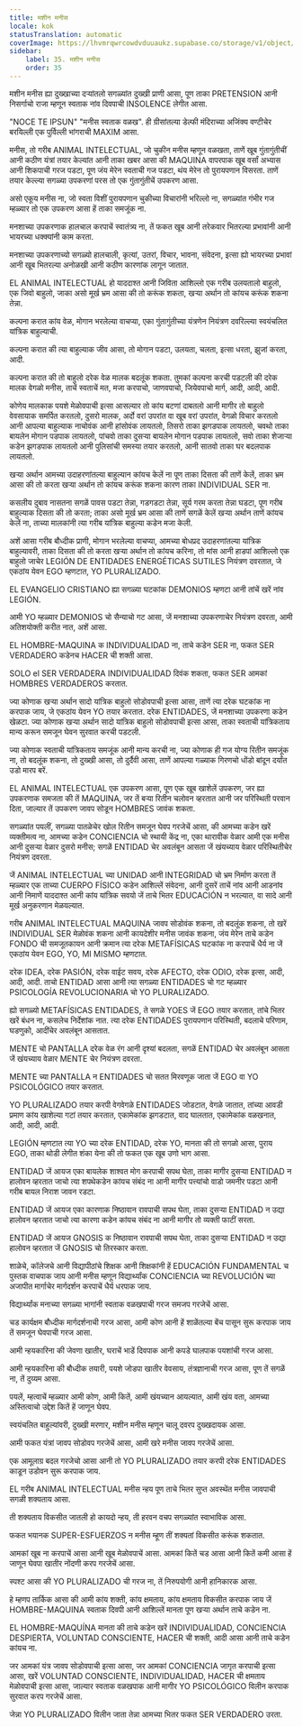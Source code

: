 ```yaml
---
title: मशीन मनीस
locale: kok
statusTranslation: automatic
coverImage: https://lhvmrqwrcowdvduuaukz.supabase.co/storage/v1/object/public/strapi-uploads/small_cover-educacion-fundamental.webp-2d51a7828a2b1309555be27f7e2a61a0.webp
sidebar:
    label: 35. मशीन मनीस
    order: 35
---
```

मशीन मनीस ह्या दुख्खाच्या दऱ्यांतलो सगळ्यांत दुख्खी प्राणी आसा, पूण ताका PRETENSION आनी निसर्गाचो राजा म्हणून स्वताक नांव दिवपाची INSOLENCE लेगीत आसा.

"NOCE TE IPSUN" "मनीस स्वताक वळख". ही ग्रीसांतल्या डेल्फी मंदिराच्या अजिंक्य वण्टीचेर बरयिल्ली एक पुर्विल्ली भांगराची MAXIM आसा.

मनीस, तो गरीब ANIMAL INTELECTUAL, जो चुकीन मनीस म्हणून वळखता, ताणें खूब गुंतागुंतीचीं आनी कठीण यंत्रां तयार केल्यांत आनी ताका खबर आसा की MAQUINA वापरपाक खूब वर्सां अभ्यास आनी शिकपाची गरज पडटा, पूण जंय मेरेन स्वताची गज पडटा, थंय मेरेन तो पुरायपणान विसरता. ताणें तयार केल्ल्या सगळ्या उपकरणां परस तो एक गुंतागुंतीचें उपकरण आसा.

असो एकूय मनीस ना, जो स्वता विशीं पुरायपणान चुकीच्या विचारांनी भरिल्लो ना, सगळ्यांत गंभीर गज म्हळ्यार तो एक उपकरण आसा हें ताका समजूंक ना.

मनशाच्या उपकरणाक हालचाल करपाचें स्वातंत्र्य ना, तें फकत खूब आनी तरेकवार भितरल्या प्रभावांनी आनी भायरच्या धक्क्यांनी काम करता.

मनशाच्या उपकरणाच्यो सगळ्यो हालचाली, कृत्यां, उतरां, विचार, भावना, संवेदना, इत्सा ह्यो भायरच्या प्रभावां आनी खूब भितरल्या अनोळखी आनी कठीण कारणांक लागून जातात.

EL ANIMAL INTELECTUAL हो याददाश्त आनी जिविता आशिल्लो एक गरीब उलयतालो बाहुलो, एक जिवो बाहुलो, जाका असो मूर्ख भ्रम आसा की तो करूंक शकता, खऱ्या अर्थान तो कांयच करूंक शकना तेन्ना.

कल्पना करात कांय वेळ, मोगान भरलेल्या वाचप्या, एका गुंतागुंतीच्या यंत्रणेन नियंत्रण दवरिल्ल्या स्वयंचलित यांत्रिक बाहुल्याची.

कल्पना करात की त्या बाहुल्याक जीव आसा, तो मोगान पडटा, उलयता, चलता, इत्सा धरता, झुजां करता, आदी.

कल्पना करात की तो बाहुलो दरेक वेळ मालक बदलूंक शकता. तुमकां कल्पना करची पडटली की दरेक मालक वेगळो मनीस, ताचें स्वताचें मत, मजा करपाचो, जाणवपाचो, जियेवपाचो मार्ग, आदी, आदी, आदी.

कोणेय मालकाक पयशे मेळोवपाची इत्सा आसल्यार तो कांय बटणां दाबतलो आनी मागीर तो बाहुलो वेवसायाक समर्पित करतलो, दुसरो मालक, अर्दो वरां उपरांत वा खूब वरां उपरांत, वेगळो विचार करतलो आनी आपल्या बाहुल्याक नाचोवंक आनी हांसोवंक लायतलो, तिसरो ताका झगडपाक लायतलो, चवथो ताका बायलेन मोगान पडपाक लायतलो, पांचवो ताका दुसऱ्या बायलेन मोगान पडपाक लायतलो, सवो ताका शेजाऱ्या कडेन झगडपाक लायतलो आनी पुलिसांची समस्या तयार करतलो, आनी सातवो ताका घर बदलपाक लायतलो.

खऱ्या अर्थान आमच्या उदाहरणांतल्या बाहुल्यान कांयच केलें ना पूण ताका दिसता की ताणें केलें, ताका भ्रम आसा की तो करता खऱ्या अर्थान तो कांयच करूंक शकना कारण ताका INDIVIDUAL SER ना.

कसलीय दुबाव नासतना सगळें पावस पडटा तेन्ना, गडगडटा तेन्ना, सूर्य गरम करता तेन्ना घडटा, पूण गरीब बाहुल्याक दिसता की तो करता; ताका असो मूर्ख भ्रम आसा की ताणें सगळें केलें खऱ्या अर्थान ताणें कांयच केलें ना, ताच्या मालकांनी त्या गरीब यांत्रिक बाहुल्या कडेन मजा केली.

अशें आसा गरीब बौध्दीक प्राणी, मोगान भरलेल्या वाचप्या, आमच्या बोधप्रद उदाहरणांतल्या यांत्रिक बाहुल्यावरी, ताका दिसता की तो करता खऱ्या अर्थान तो कांयच करिना, तो मांस आनी हाडपां आशिल्लो एक बाहुलो जाचेर LEGIÓN DE ENTIDADES ENERGÉTICAS SUTILES नियंत्रण दवरतात, जे एकठांय येवन EGO म्हणटात, YO PLURALIZADO.

EL EVANGELIO CRISTIANO ह्या सगळ्या घटकांक DEMONIOS म्हणटा आनी तांचें खरें नांव LEGIÓN.

आमी YO म्हळ्यार DEMONIOS चो सैन्याचो गट आसा, जें मनशाच्या उपकरणाचेर नियंत्रण दवरता, आमी अतिशयोक्ती करीत नात, अशें आसा.

EL HOMBRE-MAQUINA क INDIVIDUALIDAD ना, ताचे कडेन SER ना, फकत SER VERDADERO कडेनच HACER ची शक्ती आसा.

SOLO el SER VERDADERA INDIVIDUALIDAD दिवंक शकता, फकत SER आमकां HOMBRES VERDADEROS करतात.

ज्या कोणाक खऱ्या अर्थान सादो यांत्रिक बाहुलो सोडोवपाची इत्सा आसा, ताणें त्या दरेक घटकांक ना करपाक जाय, जे एकठांय येवन YO तयार करतात. दरेक ENTIDADES, जें मनशाच्या उपकरणा कडेन खेळटा. ज्या कोणाक खऱ्या अर्थान सादो यांत्रिक बाहुलो सोडोवपाची इत्सा आसा, ताका स्वताची यांत्रिकताय मान्य करून समजून घेवन सुरवात करची पडटली.

ज्या कोणाक स्वताची यांत्रिकताय समजूंक आनी मान्य करची ना, ज्या कोणाक ही गज योग्य रितीन समजूंक ना, तो बदलूंक शकना, तो दुख्खी आसा, तो दुर्दैवी आसा, ताणें आपल्या गळ्याक गिरणचो धोंडो बांदून दर्यांत उडो मारप बरें.

EL ANIMAL INTELECTUAL एक उपकरण आसा, पूण एक खूब खाशेलें उपकरण, जर ह्या उपकरणाक समजता की तें MAQUINA, जर तें बऱ्या रितीन चलोवन व्हरतात आनी जर परिस्थिती परवान दिता, जाल्यार तें उपकरण जावप सोडून HOMBRES जावंक शकता.

सगळ्यांत पयलीं, सगळ्या पातळेचेर खोल रितीन समजून घेवप गरजेचें आसा, की आमच्या कडेन खरें व्यक्तीमत्व ना, आमच्या कडेन CONCIENCIA चो स्थायी केंद्र ना, एका थारावीक वेळार आमी एक मनीस आनी दुसऱ्या वेळार दुसरो मनीस; सगळें ENTIDAD चेर अवलंबून आसता जें खंयच्याय वेळार परिस्थितीचेर नियंत्रण दवरता.

जें ANIMAL INTELECTUAL च्या UNIDAD आनी INTEGRIDAD चो भ्रम निर्माण करता तें म्हळ्यार एक ताच्या CUERPO FÍSICO कडेन आशिल्लें संवेदना, आनी दुसरें ताचें नांव आनी आडनांव आनी निमाणें याददाश्त आनी कांय यांत्रिक सवयो जें ताचे भितर EDUCACIÓN न भरल्यात, वा सादे आनी मूर्ख अनुकरणान मेळयल्यात.

गरीब ANIMAL INTELECTUAL MAQUINA जावप सोडोवंक शकना, तो बदलूंक शकना, तो खरें INDIVIDUAL SER मेळोवंक शकना आनी कायदेशीर मनीस जावंक शकना, जंय मेरेन ताचे कडेन FONDO ची समजूतकायन आनी क्रमान त्या दरेक METAFÍSICAS घटकांक ना करपाचें धैर्य ना जें एकठांय येवन EGO, YO, MI MISMO म्हणटात.

दरेक IDEA, दरेक PASIÓN, दरेक वाईट सवय, दरेक AFECTO, दरेक ODIO, दरेक इत्सा, आदी, आदी, आदी. ताचो ENTIDAD आसा आनी त्या सगळ्या ENTIDADES चो गट म्हळ्यार PSICOLOGÍA REVOLUCIONARIA चो YO PLURALIZADO.

ह्यो सगळ्यो METAFÍSICAS ENTIDADES, ते सगळे YOES जें EGO तयार करतात, तांचे भितर खरें बंधन ना, कसलेच निर्देशांक नात. त्या दरेक ENTIDADES पुरायपणान परिस्थिती, बदलाचे परिणाम, घडणुको, आदींचेर अवलंबून आसतात.

MENTE चो PANTALLA दरेक वेळ रंग आनी दृश्यां बदलता, सगळें ENTIDAD चेर अवलंबून आसता जें खंयच्याय वेळार MENTE चेर नियंत्रण दवरता.

MENTE च्या PANTALLA न ENTIDADES चो सतत मिरवणूक जाता जें EGO वा YO PSICOLÓGICO तयार करतात.

YO PLURALIZADO तयार करपी वेगवेगळे ENTIDADES जोडटात, वेगळे जातात, तांच्या आवडी प्रमाण कांय खाशेल्या गटां तयार करतात, एकामेकांक झगडटात, वाद घालतात, एकामेकांक वळखनात, आदी, आदी, आदी.

LEGIÓN म्हणटात त्या YO च्या दरेक ENTIDAD, दरेक YO, मानता की तो सगळो आसा, पुराय EGO, ताका थोडी लेगीत शंका येना की तो फकत एक खूब उणो भाग आसा.

ENTIDAD जें आयज एका बायलेक शाश्वत मोग करपाची सपथ घेता, ताका मागीर दुसऱ्या ENTIDAD न हालोवन व्हरतात जाचो त्या शपथेकडेन कांयच संबंद ना आनी मागीर पत्त्यांचो वाडो जमनीर पडटा आनी गरीब बायल निराश जावन रडटा.

ENTIDAD जें आयज एका कारणाक निष्ठावान रावपाची सपथ घेता, ताका दुसऱ्या ENTIDAD न उद्या हालोवन व्हरतात जाचो त्या कारणा कडेन कांयच संबंद ना आनी मागीर तो व्यक्ती फाटीं सरता.

ENTIDAD जें आयज GNOSIS क निष्ठावान रावपाची सपथ घेता, ताका दुसऱ्या ENTIDAD न उद्या हालोवन व्हरतात जें GNOSIS चो तिरस्कार करता.

शाळेचे, कॉलेजचे आनी विद्यापीठांचे शिक्षक आनी शिक्षकांनी हें EDUCACIÓN FUNDAMENTAL च पुस्तक वाचपाक जाय आनी मनीस म्हणून विद्यार्थ्यांक CONCIENCIA च्या REVOLUCIÓN च्या अजापीत मार्गाचेर मार्गदर्शन करपाचें धैर्य धरपाक जाय.

विद्यार्थ्यांक मनाच्या सगळ्या भागांनी स्वताक वळखपाची गरज समजप गरजेचें आसा.

चड कार्यक्षम बौध्दीक मार्गदर्शनाची गरज आसा, आमी कोण आनी हें शाळेंतल्या बेंच पासून सुरू करपाक जाय तें समजून घेवपाची गरज आसा.

आमी न्हयकारिना की जेवणा खातीर, घराचें भाडें दिवपाक आनी कपडे घालपाक पयशांची गरज आसा.

आमी न्हयकारिना की बौध्दीक तयारी, पयशे जोडपा खातीर वेवसाय, तंत्रज्ञानाची गरज आसा, पूण तें सगळें ना, तें दुय्यम आसा.

पयलें, म्हत्वाचें म्हळ्यार आमी कोण, आमी कितें, आमी खंयच्यान आयल्यात, आमी खंय वता, आमच्या अस्तित्वाचो उद्देश कितें हें जाणून घेवप.

स्वयंचलित बाहुल्यांवरी, दुख्खी मरणार, मशीन मनीस म्हणून चालू दवरप दुख्खदायक आसा.

आमी फकत यंत्रां जावप सोडोवप गरजेचें आसा, आमी खरे मनीस जावप गरजेचें आसा.

एक आमूलाग्र बदल गरजेचो आसा आनी तो YO PLURALIZADO तयार करपी दरेक ENTIDADES काडून उडोवन सुरू करपाक जाय.

EL गरीब ANIMAL INTELECTUAL मनीस न्हय पूण ताचे भितर सुप्त अवस्थेंत मनीस जावपाची सगळी शक्यताय आसा.

ती शक्यताय विकसीत जातली हो कायदो न्हय, ती हरवन वचप सगळ्यांत स्वाभाविक आसा.

फकत भयानक SUPER-ESFUERZOS न मनीस म्हूण तीं शक्यतां विकसीत करूंक शकतात.

आमकां खूब ना करपाचें आसा आनी खूब मेळोवपाचें आसा. आमकां कितें चड आसा आनी कितें कमी आसा हें जाणून घेवपा खातीर नोंदणी करप गरजेचें आसा.

स्पश्ट आसा की YO PLURALIZADO ची गरज ना, तें निरुपयोगी आनी हानिकारक आसा.

हे म्हणप तार्किक आसा की आमी कांय शक्ती, कांय क्षमताय, कांय क्षमताय विकसीत करपाक जाय जें HOMBRE-MAQUINA स्वताक दिवपी आनी आशिल्लें मानता पूण खऱ्या अर्थान ताचे कडेन ना.

EL HOMBRE-MAQUÍNA मानता की ताचे कडेन खरें INDIVIDUALIDAD, CONCIENCIA DESPIERTA, VOLUNTAD CONSCIENTE, HACER ची शक्ती, आदी आसा आनी ताचे कडेन कांयच ना.

जर आमकां यंत्र जावप सोडोवपाची इत्सा आसा, जर आमकां CONCIENCIA जागृत करपाची इत्सा आसा, खरें VOLUNTAD CONSCIENTE, INDIVIDUALIDAD, HACER ची क्षमताय मेळोवपाची इत्सा आसा, जाल्यार स्वताक वळखपाक आनी मागीर YO PSICOLÓGICO विलीन करपाक सुरवात करप गरजेचें आसा.

जेन्ना YO PLURALIZADO विलीन जाता तेन्ना आमच्या भितर फकत SER VERDADERO उरता.

